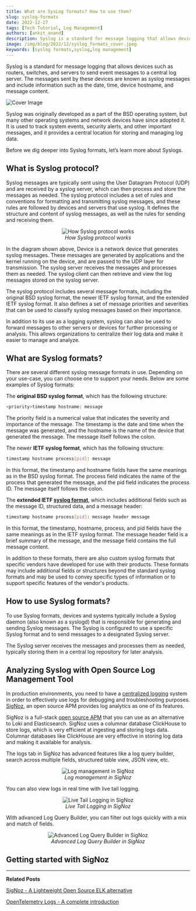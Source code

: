 ```yaml
---
title: What are SysLog formats? How to use them?
slug: syslog-formats
date: 2022-12-27
tags: [Tech Tutorial, Log Management]
authors: [ankit_anand]
description: Syslog is a standard for message logging that allows devices such as routers, switches, and servers to send event messages to a central log server. The messages sent by these devices are known as syslog messages and include information such as the date, time, device hostname, and message content...
image: /img/blog/2022/12/syslog_formats_cover.jpeg
keywords: [syslog formats,syslog,log management]
---
```


Syslog is a standard for message logging that allows devices such as routers, switches, and servers to send event messages to a central log server. The messages sent by these devices are known as syslog messages and include information such as the date, time, device hostname, and message content.



![Cover Image](/img/blog/2022/12/syslog_formats_cover.webp)

Syslog was originally developed as a part of the BSD operating system, but many other operating systems and network devices have since adopted it. It is used to track system events, security alerts, and other important messages, and it provides a central location for storing and managing log data.

Before we dig deeper into Syslog formats, let’s learn more about Syslogs.

## What is Syslog protocol?

Syslog messages are typically sent using the User Datagram Protocol (UDP) and are received by a syslog server, which can then process and store the messages as needed. The syslog protocol includes a set of rules and conventions for formatting and transmitting syslog messages, and these rules are followed by devices and servers that use syslog. It defines the structure and content of syslog messages, as well as the rules for sending and receiving them.

<figure data-zoomable align='center'>
    <img src="/img/blog/2022/12/syslog_server_client_1x.webp" alt="How Syslog protocol works"/>
    <figcaption><i>How Syslog protocol works</i></figcaption>
</figure>


In the diagram shown above, Device is a network device that generates syslog messages. These messages are generated by applications and the kernel running on the device, and are passed to the UDP layer for transmission. The syslog server receives the messages and processes them as needed. The syslog client can then retrieve and view the log messages stored on the syslog server.

The syslog protocol includes several message formats, including the original BSD syslog format, the newer IETF syslog format, and the extended IETF syslog format. It also defines a set of message priorities and severities that can be used to classify syslog messages based on their importance.

In addition to its use as a logging system, syslog can also be used to forward messages to other servers or devices for further processing or analysis. This allows organizations to centralize their log data and make it easier to manage and analyze.

## What are Syslog formats?

There are several different syslog message formats in use. Depending on your use-case, you can choose one to support your needs. Below are some examples of Syslog formats:

The **original BSD syslog format**, which has the following structure:

```bash
<priority>timestamp hostname: message
```

The priority field is a numerical value that indicates the severity and importance of the message. The timestamp is the date and time when the message was generated, and the hostname is the name of the device that generated the message. The message itself follows the colon.

The newer **IETF syslog format**, which has the following structure:

```bash
timestamp hostname process[pid]: message
```

In this format, the timestamp and hostname fields have the same meanings as in the BSD syslog format. The process field indicates the name of the process that generated the message, and the pid field indicates the process ID. The message itself follows the colon.

The **extended IETF [syslog format](https://signoz.io/blog/syslog-formats/#what-are-syslog-formats)**, which includes additional fields such as the message ID, structured data, and a message header:

```bash
timestamp hostname process[pid]: message header message
```

In this format, the timestamp, hostname, process, and pid fields have the same meanings as in the IETF syslog format. The message header field is a brief summary of the message, and the message field contains the full message content.

In addition to these formats, there are also custom syslog formats that specific vendors have developed for use with their products. These formats may include additional fields or structures beyond the standard syslog formats and may be used to convey specific types of information or to support specific features of the vendor's products.

## How to use Syslog formats?

To use Syslog formats, devices and systems typically include a Syslog daemon (also known as a syslogd) that is responsible for generating and sending Syslog messages. The Syslog is configured to use a specific Syslog format and to send messages to a designated Syslog server. 

The Syslog server receives the messages and processes them as needed, typically storing them in a central log repository for later analysis.

## Analyzing Syslog with Open Source Log Management Tool

In production environments, you need to  have a [centralized logging](https://signoz.io/blog/centralized-logging/) system in order to effectively use logs for debugging and troubleshooting purposes. [SigNoz](https://signoz.io/), an open source APM provides log analytics as one of its features. 

SigNoz is a full-stack [open source APM](https://signoz.io/application-performance-monitoring/) that you can use as an alternative to Loki and Elasticsearch. SigNoz uses a columnar database ClickHouse to store logs, which is very efficient at ingesting and storing logs data. Columnar databases like ClickHouse are very effective in storing log data and making it available for analysis.

The logs tab in SigNoz has advanced features like a log query builder, search across multiple fields, structured table view, JSON view, etc.

<figure data-zoomable align='center'>
    <img src="/img/blog/common/signoz_logs.webp" alt="Log management in SigNoz"/>
    <figcaption><i>Log management in SigNoz</i></figcaption>
</figure>


You can also view logs in real time with live tail logging.

<figure data-zoomable align='center'>
    <img src="/img/blog/2022/10/signoz_live_logs.webp" alt="Live Tail Logging in SigNoz"/>
    <figcaption><i>Live Tail Logging in SigNoz</i></figcaption>
</figure>


With advanced Log Query Builder, you can filter out logs quickly with a mix and match of fields.

<figure data-zoomable align='center'>
    <img src="/img/blog/2022/10/signoz_log_query_builder.webp" alt="Advanced Log Query Builder in SigNoz"/>
    <figcaption><i>Advanced Log Query Builder in SigNoz</i></figcaption>
</figure>


## Getting started with SigNoz

<GetStartedSigNoz />

---

**Related Posts**

[SigNoz - A Lightweight Open Source ELK alternative](https://signoz.io/blog/elk-alternative-open-source/)

[OpenTelemetry Logs - A complete introduction](https://signoz.io/blog/opentelemetry-logs/)